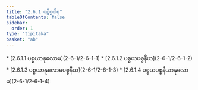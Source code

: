 ```yaml
---
title: "2.6.1 ပဋိစ္စဝါရ"
tableOfContents: false
sidebar:
  order: 1
type: "tipitaka"
basket: "ab"
---
```



<DynamicBreadcrumb />



<TableOfContents>
* [2.6.1.1 ပစ္စယာနုလောမ](2-6-1/2-6-1-1)
* [2.6.1.2 ပစ္စယပစ္စနီယ](2-6-1/2-6-1-2)
* [2.6.1.3 ပစ္စယာနုလောမပစ္စနီယ](2-6-1/2-6-1-3)
* [2.6.1.4 ပစ္စယပစ္စနီယာနုလောမ](2-6-1/2-6-1-4)
</TableOfContents>